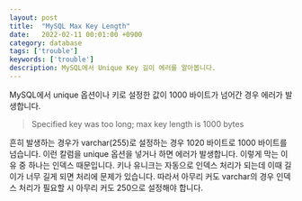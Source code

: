 ```yaml
---
layout: post
title:  "MySQL Max Key Length"
date:   2022-02-11 00:01:00 +0900
category: database
tags: ['trouble']
keywords: ['trouble']
description: MySQL에서 Unique Key 길이 에러를 알아봅니다.
---
```


MySQL에서 unique 옵션이나 키로 설정한 값이 1000 바이트가 넘어간 경우 에러가 발생합니다.
> Specified key was too long; max key length is 1000 bytes

흔히 발생하는 경우가 varchar(255)로 설정하는 경우 1020 바이트로 1000 바이트를 넘습니다.
이런 칼럼을 unique 옵션을 넣거나 하면 에러가 발생합니다.
이렇게 막는 이유 중 하나는 인덱스 때문입니다.
키나 유니크는 자동으로 인덱스 처리가 되는데 이때 길이가 너무 길게 되면 처리에 문제가 있습니다.
따라서 아무리 커도 varchar의 경우 인덱스 처리가 필요할 시 아무리 커도 250으로 설정해야 합니다.
